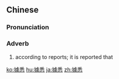 {{also|据悉}}
==Chinese==
{{zh-forms|s=据悉}}

===Pronunciation===
{{zh-pron
|m=jùxī
|c=geoi3 sik1
|cat=adv
}}

===Adverb===
{{zh-adv}}

# according to reports; it is reported that

{{zh-cat|Advanced}}

[[ko:據悉]]
[[hu:據悉]]
[[ja:據悉]]
[[zh:據悉]]